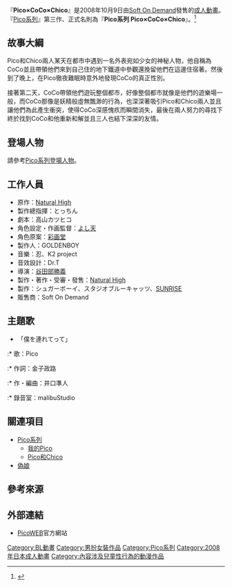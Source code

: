 {{Infobox animanga/Headerofja
|title= Pico×CoCo×Chico
|image= 
|size= 
|caption= 
|japanese= ぴこ×CoCo×ちこ
|english= 
|kana= ぴこ×ここ×ちこ
|romaji= Pico×CoCo×Chico
|genre= [[BL_(和製英語)|BL]]
}}
{{Infobox animanga/OVA
|ONA= 
|標題= 
|原案= 
|原作= 
|總導演= 
|導演= 谷田部勝義
|系列構成= 
|劇本= 高山カツヒコ
|人物原案= 彩画堂
|人物設定= よし天
|機械設定= 
|音樂=  忍、K2 project
|音樂製作= 
|動畫製作= シュガーボーイ<br>スタジオブルーキャッツ
|製作= NATURALHIGH
|書籍= 
|出版商= 
|代理發行= [[Soft_On_Demand|Soft On Demand]]
|其他代理發行=
|網路= 
|發售日= 2008年10月9日
|開始= 
|結束= 
|話數= 1
|其他= 成人動畫
|版權= 
}}
{{Infobox animanga/Footerofja}}
『'''Pico×CoCo×Chico'''』是2008年10月9日由[[Soft_On_Demand|Soft On Demand]]發售的[[成人動畫|成人動畫]]。『[[Pico系列|Pico系列]]』第三作、正式名則為『'''Pico系列 Pico×CoCo×Chico'''』。<ref>{{Cite web|title=Pico×CoCo×Chico (OAV)|url=https://www.animenewsnetwork.com/encyclopedia/anime.php?id=11326|accessdate=2020-08-24|publisher=[[動畫新聞網|Anime News Network]]|archive-date=2019-05-04|archive-url=https://web.archive.org/web/20190504003033/https://www.animenewsnetwork.com/encyclopedia/anime.php?id=11326|dead-url=no}}</ref>

== 故事大綱 ==
Pico和Chico兩人某天在都市中遇到一名外表宛如少女的神秘人物，他自稱為CoCo並且帶領他們來到自己住的地下鐵道中參觀還挽留他們在這邊住宿著。然後到了晚上，在Pico徹夜難眠時意外地發現CoCo的真正性別。

接著第二天，CoCo帶領他們遊玩整個都市，好像整個都市就像是他們的遊樂場一般，而CoCo那像是妖精般虛無飄渺的行為，也深深著吸引Pico和Chico兩人並且讓他們為此產生衝突，使得CoCo深感愧疚而瞬間消失，最後在兩人努力的尋找下終於找到CoCo和他重新和解並且三人也結下深深的友情。

== 登場人物 ==
請參考[[Pico系列|Pico系列登場人物]]。

== 工作人員 ==
* 原作：[[Soft_On_Demand|Natural High]]
* 製作總指揮：とっちん
* 劇本：高山カツヒコ
* 角色設定・作画監督：[[よし天|よし天]]
* 角色原案：[[彩画堂|彩画堂]]
* 製作人：GOLDENBOY
* 音樂：忍、K2 project
* 音效設計：Dr.T
* 導演：[[谷田部勝義|谷田部勝義]]
* 製作・著作・受審・發售：[[Soft_On_Demand|Natural High]]
* 製作：シュガーボーイ、スタジオブルーキャッツ、[[日昇|SUNRISE]]
* 販售商：Soft On Demand

== 主題歌 ==
* 「僕を連れてって」
:* 歌：Pico
:* 作詞：金子政路
:* 作・編曲：井口準人
:* 錄音室：malibuStudio

== 關連項目 ==
* [[Pico系列|Pico系列]]
** [[我的Pico|我的Pico]]
** [[Pico和Chico|Pico和Chico]]
* [[偽娘|偽娘]]

==參考來源==
{{reflist}}

== 外部連結 ==
* [https://web.archive.org/web/20061115025610/http://www.pico.bz/ PicoWEB]官方網站{{ja}}

[[Category:BL動畫|Category:BL動畫]]
[[Category:男扮女裝作品|Category:男扮女裝作品]]
[[Category:Pico系列|Category:Pico系列]]
[[Category:2008年日本成人動畫|Category:2008年日本成人動畫]]
[[Category:內容涉及兒童性行為的動漫作品|Category:內容涉及兒童性行為的動漫作品]]